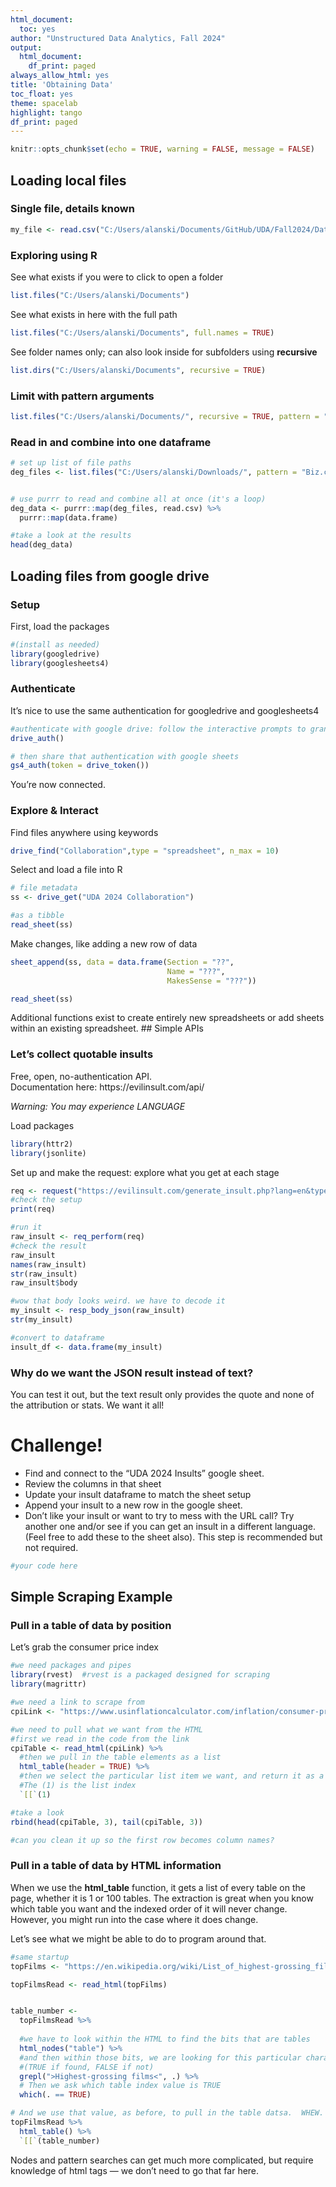 ```yaml
---
html_document:
  toc: yes
author: "Unstructured Data Analytics, Fall 2024"
output:
  html_document:
    df_print: paged
always_allow_html: yes
title: 'Obtaining Data'
toc_float: yes
theme: spacelab
highlight: tango
df_print: paged
---
```

  
```r
knitr::opts_chunk$set(echo = TRUE, warning = FALSE, message = FALSE)
```

## Loading local files

### Single file, details known

```r

my_file <- read.csv("C:/Users/alanski/Documents/GitHub/UDA/Fall2024/Data/Deg_ND_Biz.csv")

```

  
### Exploring using R
See what exists if you were to click to open a folder
```r
list.files("C:/Users/alanski/Documents")
```
  
See what exists in here with the full path
```r
list.files("C:/Users/alanski/Documents", full.names = TRUE)
```
  
  
See folder names only; can also look inside for subfolders using **recursive**
```r
list.dirs("C:/Users/alanski/Documents", recursive = TRUE)
```
### Limit with pattern arguments
```r
list.files("C:/Users/alanski/Documents/", recursive = TRUE, pattern = "produce_", full.names = TRUE)
```


### Read in and combine into one dataframe
```r
# set up list of file paths
deg_files <- list.files("C:/Users/alanski/Downloads/", pattern = "Biz.csv", full.names = TRUE)


# use purrr to read and combine all at once (it's a loop)
deg_data <- purrr::map(deg_files, read.csv) %>% 
  purrr::map(data.frame)

#take a look at the results
head(deg_data)

```

## Loading files from google drive

### Setup
First, load the packages
```r
#(install as needed)
library(googledrive)
library(googlesheets4)
```

### Authenticate
It's nice to use the same authentication for googledrive and googlesheets4

```r
#authenticate with google drive: follow the interactive prompts to grant access
drive_auth()
```
```r
# then share that authentication with google sheets
gs4_auth(token = drive_token())
```

You're now connected.


### Explore & Interact

Find files anywhere using keywords
```r
drive_find("Collaboration",type = "spreadsheet", n_max = 10)
```

Select and load a file into R
```r
# file metadata
ss <- drive_get("UDA 2024 Collaboration")

#as a tibble
read_sheet(ss)
```
Make changes, like adding a new row of data
```r
sheet_append(ss, data = data.frame(Section = "??", 
                                   Name = "???",
                                   MakesSense = "???"))

read_sheet(ss)
```

Additional functions exist to create entirely new spreadsheets or add sheets within an existing spreadsheet. 
## Simple APIs

### Let's collect quotable insults

Free, open, no-authentication API.   
Documentation here: https://evilinsult.com/api/
  
*Warning: You may experience LANGUAGE*  
  
Load packages
```r
library(httr2)
library(jsonlite)
```


Set up and make the request: explore what you get at each stage
```r
req <- request("https://evilinsult.com/generate_insult.php?lang=en&type=json")
#check the setup
print(req)

#run it
raw_insult <- req_perform(req)
#check the result
raw_insult
names(raw_insult)
str(raw_insult)
raw_insult$body

#wow that body looks weird. we have to decode it
my_insult <- resp_body_json(raw_insult) 
str(my_insult)

#convert to dataframe
insult_df <- data.frame(my_insult)
```

### Why do we want the JSON result instead of text?
You can test it out, but the text result only provides the quote and none of the attribution or stats.
We want it all!

# Challenge!
 - Find and connect to the "UDA 2024 Insults" google sheet.
 - Review the columns in that sheet
 - Update your insult dataframe to match the sheet setup
 - Append your insult to a new row in the google sheet.  
 - Don't like your insult or want to try to mess with the URL call? Try another one and/or see if you can get an insult in a different language.  (Feel free to add these to the sheet also).  This step is recommended but not required. 
```r
#your code here

```


## Simple Scraping Example

### Pull in a table of data by position
Let's grab the consumer price index
```r
#we need packages and pipes
library(rvest)  #rvest is a packaged designed for scraping
library(magrittr)

#we need a link to scrape from 
cpiLink <- "https://www.usinflationcalculator.com/inflation/consumer-price-index-and-annual-percent-changes-from-1913-to-2008/"

#we need to pull what we want from the HTML
#first we read in the code from the link
cpiTable <- read_html(cpiLink) %>% 
  #then we pull in the table elements as a list
  html_table(header = TRUE) %>% 
  #then we select the particular list item we want, and return it as a tibble.  
  #The (1) is the list index
  `[[`(1)

#take a look
rbind(head(cpiTable, 3), tail(cpiTable, 3))

#can you clean it up so the first row becomes column names?
```

### Pull in a table of data by HTML information

When we use the **html_table** function, it gets a list of every table on the page, whether it is 1 or 100 tables. The extraction is great when you know which table you want and the indexed order of it will never change. However, you might run into the case where it does change. 

Let's see what we might be able to do to program around that.

```r
#same startup
topFilms <- "https://en.wikipedia.org/wiki/List_of_highest-grossing_films"

topFilmsRead <- read_html(topFilms)


table_number <- 
  topFilmsRead %>% 
  
  #we have to look within the HTML to find the bits that are tables
  html_nodes("table") %>%
  #and then within those bits, we are looking for this particular character string 
  #(TRUE if found, FALSE if not)
  grepl(">Highest-grossing films<", .) %>%
  # Then we ask which table index value is TRUE 
  which(. == TRUE)

# And we use that value, as before, to pull in the table datsa.  WHEW.
topFilmsRead %>% 
  html_table() %>% 
  `[[`(table_number)
```

Nodes and pattern searches can get much more complicated, but require knowledge of html tags --- we don't need to go that far here. 
